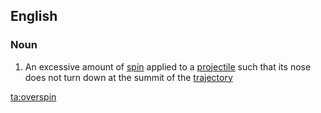 ==English==

===Noun===
{{en-noun|-}}

# An excessive amount of [[spin]] applied to a [[projectile]] such that its nose does not turn down at the summit of the [[trajectory]]

[[ta:overspin]]